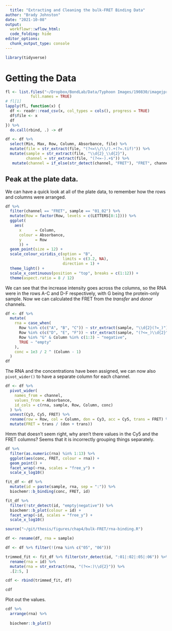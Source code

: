 ```yaml
---
  title: "Extracting and Cleaning the bulk-FRET Binding Data"
author: "Brady Johnston"
date: "2021-10-08"
output:
  workflowr::wflow_html:
  code_folding: hide
editor_options:
  chunk_output_type: console
---
```


```r
library(tidyverse)
```

# Getting the Data

```r
fl <- list.files("~/Dropbox/BondLab/Data/Typhoon Images/190830/imagejprocessed/", pattern = ".csv", 
           full.names = TRUE)
# fl[1]
lapply(fl, function(x) {
  df <- readr::read_csv(x, col_types = cols(), progress = TRUE)
  df$file <- x
  df
}) %>% 
  do.call(rbind, .) -> df

df <- df %>% 
  select(Min, Max, Row, Column, Absorbance, file) %>% 
  mutate(file = str_extract(file, "(?<=\\/\\/).+(?=.tif)")) %>% 
  mutate(sample = str_extract(file, "\\d{2}_\\d{2}"), 
         channel = str_extract(file, "(?<=-).+$")) %>% 
   mutate(channel = if_else(str_detect(channel, "FRET"), "FRET", channel))
```

## Peak at the plate data.

We can have a quick look at all of the plate data, to remember how the rows and columns were arranged.

```r
df %>%
  filter(channel == "FRET", sample == "01_02") %>%
  mutate(Row = factor(Row, levels = c(LETTERS[8:1]))) %>%
  ggplot(
    aes(
      x      = Column,
      colour = Absorbance,
      y      = Row
      )) +
  geom_point(size = 12) +
  scale_colour_viridis_c(option = "B",
                         limits = c(3.2, NA),
                         direction = 1) +
  theme_light() +
  scale_x_continuous(position = "top", breaks = c(1:12)) +
  theme(aspect.ratio = 8 / 12)
```

We can see that the increase intensity goes across the columns, so the RNA were in the rows A-C and D-F respectively, with G being the protein-only sample. Now we can calculated the FRET from the *transfer* and *donor* channels.

```r
df <- df %>% 
  mutate(
    rna = case_when(
      Row %in% c(c("A", "B", "C")) ~ str_extract(sample, "\\d{2}(?=_)"),
      Row %in% c(c("D", "E", "F")) ~ str_extract(sample, "(?<=_)\\d{2}"), 
      Row %in% "G" & Column %in% c(1:3) ~ "negative", 
      TRUE ~ "empty"
    ), 
    conc = 1e3 / 2 ^ (Column - 1)
  )
df
```

The RNA and the concentrations have been assigned, we can now also `pivot_wider()` to have a separate column for each channel.

```r
df <- df %>% 
  pivot_wider(
    names_from = channel, 
    values_from = Absorbance, 
    id_cols = c(rna, sample, Row, Column, conc)
  ) %>% 
  unnest(Cy3, Cy5, FRET) %>% 
  rename(row = Row, col = Column, don = Cy3, acc = Cy5, trans = FRET) %>% 
  mutate(FRET = trans / (don + trans))
```

Hmm that doesn't seem right, why aren't there values in the Cy5 and the FRET columns? Seems that it is incorrectly grouping things separately.

```r
df %>% 
  filter(as.numeric(rna) %in% 1:13) %>% 
  ggplot(aes(conc, FRET, colour = rna)) + 
  geom_point() + 
  facet_wrap(~rna, scales = "free_y") + 
  scale_x_log10()

fit_df <- df %>% 
  mutate(id = paste(sample, rna, sep = ":")) %>% 
  biochemr::b_binding(conc, FRET, id)

fit_df %>% 
  filter(!str_detect(id, "empty|negative")) %>%
  biochemr::b_plot(colour = id) + 
  facet_wrap(~id, scales = "free_y") + 
  scale_x_log10()

source("~/git/thesis/figures/chap4/bulk-FRET/rna-binding.R")

df <- rename(df, rna = sample)

df <- df %>% filter(!(rna %in% c("05", "06")))

trimmed_fit <- fit_df %>% filter(str_detect(id, ":01|:02|:05|:06")) %>% 
  rename(rna = id) %>% 
  mutate(rna = str_extract(rna, "(?<=:)\\d{2}")) %>% 
  .[2:5, ]

cdf <- rbind(trimmed_fit, df)

cdf
```

Plot out the values.

```r
cdf %>% 
  arrange(rna) %>% 
  
  biochemr::b_plot()
```
